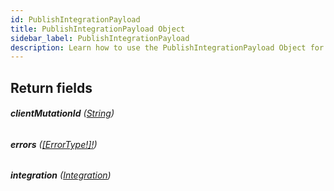 ```yaml
---
id: PublishIntegrationPayload
title: PublishIntegrationPayload Object
sidebar_label: PublishIntegrationPayload
description: Learn how to use the PublishIntegrationPayload Object for Builder's API.
---
```


## Return fields

###### <b>clientMutationId</b> ([String](/docs/composer/builder/api/schema/scalar/String.mdx))

###### <b>errors</b> ([[ErrorType!]!](/docs/composer/builder/api/schema/object/ErrorType.mdx))

###### <b>integration</b> ([Integration](/docs/composer/builder/api/schema/object/Integration.mdx))
